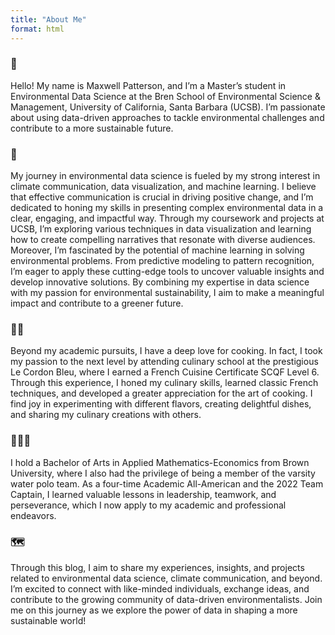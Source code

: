 ```yaml
---
title: "About Me"
format: html
---
```


### 🚀 

Hello! My name is Maxwell Patterson, and I'm a Master's student in Environmental Data Science at the Bren School of Environmental Science & Management, University of California, Santa Barbara (UCSB). I'm passionate about using data-driven approaches to tackle environmental challenges and contribute to a more sustainable future.

### 🌲 

My journey in environmental data science is fueled by my strong interest in climate communication, data visualization, and machine learning. I believe that effective communication is crucial in driving positive change, and I'm dedicated to honing my skills in presenting complex environmental data in a clear, engaging, and impactful way. Through my coursework and projects at UCSB, I'm exploring various techniques in data visualization and learning how to create compelling narratives that resonate with diverse audiences. Moreover, I'm fascinated by the potential of machine learning in solving environmental problems. From predictive modeling to pattern recognition, I'm eager to apply these cutting-edge tools to uncover valuable insights and develop innovative solutions. By combining my expertise in data science with my passion for environmental sustainability, I aim to make a meaningful impact and contribute to a greener future.

### 👨‍🍳 

Beyond my academic pursuits, I have a deep love for cooking. In fact, I took my passion to the next level by attending culinary school at the prestigious Le Cordon Bleu, where I earned a French Cuisine Certificate SCQF Level 6. Through this experience, I honed my culinary skills, learned classic French techniques, and developed a greater appreciation for the art of cooking. I find joy in experimenting with different flavors, creating delightful dishes, and sharing my culinary creations with others.

### 🔢🤽‍♂️ 

I hold a Bachelor of Arts in Applied Mathematics-Economics from Brown University, where I also had the privilege of being a member of the varsity water polo team. As a four-time Academic All-American and the 2022 Team Captain, I learned valuable lessons in leadership, teamwork, and perseverance, which I now apply to my academic and professional endeavors.

### 🗺️ 

Through this blog, I aim to share my experiences, insights, and projects related to environmental data science, climate communication, and beyond. I'm excited to connect with like-minded individuals, exchange ideas, and contribute to the growing community of data-driven environmentalists. Join me on this journey as we explore the power of data in shaping a more sustainable world!
